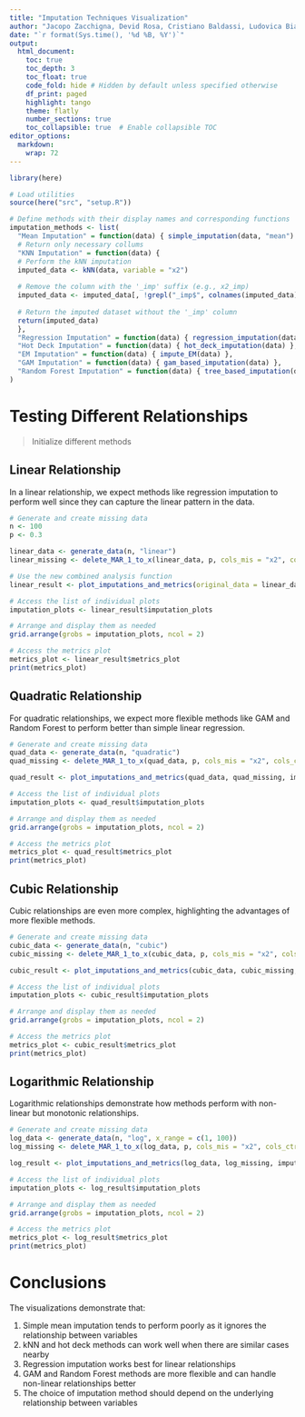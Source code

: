 ```yaml
---
title: "Imputation Techniques Visualization"
author: "Jacopo Zacchigna, Devid Rosa, Cristiano Baldassi, Ludovica Bianchi"
date: "`r format(Sys.time(), '%d %B, %Y')`"
output:
  html_document:
    toc: true
    toc_depth: 3
    toc_float: true
    code_fold: hide # Hidden by default unless specified otherwise
    df_print: paged
    highlight: tango
    theme: flatly
    number_sections: true
    toc_collapsible: true  # Enable collapsible TOC
editor_options:
  markdown:
    wrap: 72
---
```


```r
library(here)

# Load utilities
source(here("src", "setup.R"))
```

```r
# Define methods with their display names and corresponding functions
imputation_methods <- list(
  "Mean Imputation" = function(data) { simple_imputation(data, "mean") },
  # Return only necessary collums
  "KNN Imputation" = function(data) {
  # Perform the kNN imputation
  imputed_data <- kNN(data, variable = "x2")
  
  # Remove the column with the '_imp' suffix (e.g., x2_imp)
  imputed_data <- imputed_data[, !grepl("_imp$", colnames(imputed_data))]
  
  # Return the imputed dataset without the '_imp' column
  return(imputed_data)
  },
  "Regression Imputation" = function(data) { regression_imputation(data) },
  "Hot Deck Imputation" = function(data) { hot_deck_imputation(data) },
  "EM Imputation" = function(data) { impute_EM(data) },
  "GAM Imputation" = function(data) { gam_based_imputation(data) },
  "Random Forest Imputation" = function(data) { tree_based_imputation(data) }
)
```

# Testing Different Relationships
> Initialize different methods

## Linear Relationship

In a linear relationship, we expect methods like regression imputation to perform well since they can capture the linear pattern in the data.

```r
# Generate and create missing data
n <- 100
p <- 0.3

linear_data <- generate_data(n, "linear")
linear_missing <- delete_MAR_1_to_x(linear_data, p, cols_mis = "x2", cols_ctrl = "x1", x = 10)

# Use the new combined analysis function
linear_result <- plot_imputations_and_metrics(original_data = linear_data, missing_data = linear_missing, imputation_methods = imputation_methods)

# Access the list of individual plots
imputation_plots <- linear_result$imputation_plots

# Arrange and display them as needed
grid.arrange(grobs = imputation_plots, ncol = 2)
```

```r
# Access the metrics plot
metrics_plot <- linear_result$metrics_plot
print(metrics_plot)
```

## Quadratic Relationship

For quadratic relationships, we expect more flexible methods like GAM and Random Forest to perform better than simple linear regression.

```r
# Generate and create missing data
quad_data <- generate_data(n, "quadratic")
quad_missing <- delete_MAR_1_to_x(quad_data, p, cols_mis = "x2", cols_ctrl = "x1", x = 10)

quad_result <- plot_imputations_and_metrics(quad_data, quad_missing, imputation_methods)

# Access the list of individual plots
imputation_plots <- quad_result$imputation_plots

# Arrange and display them as needed
grid.arrange(grobs = imputation_plots, ncol = 2)
```

```r
# Access the metrics plot
metrics_plot <- quad_result$metrics_plot
print(metrics_plot)
```

## Cubic Relationship

Cubic relationships are even more complex, highlighting the advantages of more flexible methods.

```r
# Generate and create missing data
cubic_data <- generate_data(n, "cubic")
cubic_missing <- delete_MAR_1_to_x(cubic_data, p, cols_mis = "x2", cols_ctrl = "x1", x = 10)

cubic_result <- plot_imputations_and_metrics(cubic_data, cubic_missing, imputation_methods)

# Access the list of individual plots
imputation_plots <- cubic_result$imputation_plots

# Arrange and display them as needed
grid.arrange(grobs = imputation_plots, ncol = 2)
```

```r
# Access the metrics plot
metrics_plot <- cubic_result$metrics_plot
print(metrics_plot)
```

## Logarithmic Relationship

Logarithmic relationships demonstrate how methods perform with non-linear but monotonic relationships.

```r
# Generate and create missing data
log_data <- generate_data(n, "log", x_range = c(1, 100))
log_missing <- delete_MAR_1_to_x(log_data, p, cols_mis = "x2", cols_ctrl = "x1", x = 10)

log_result <- plot_imputations_and_metrics(log_data, log_missing, imputation_methods)

# Access the list of individual plots
imputation_plots <- log_result$imputation_plots

# Arrange and display them as needed
grid.arrange(grobs = imputation_plots, ncol = 2)
```

```r
# Access the metrics plot
metrics_plot <- log_result$metrics_plot
print(metrics_plot)
```

# Conclusions

The visualizations demonstrate that:

1. Simple mean imputation tends to perform poorly as it ignores the relationship between variables
2. kNN and hot deck methods can work well when there are similar cases nearby
3. Regression imputation works best for linear relationships
4. GAM and Random Forest methods are more flexible and can handle non-linear relationships better
5. The choice of imputation method should depend on the underlying relationship between variables